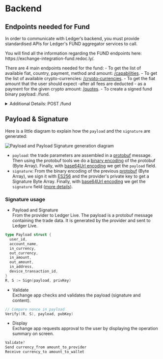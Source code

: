  
# Backend

<BackendIntro />

## Endpoints needed for Fund

In order to communicate with Ledger’s backend, you must provide standardised APIs for Ledger's FUND aggregator services to call.

<Callout type="info" emoji="🔗">
You will find all the information regarding the FUND endpoints here: https://exchange-integration-fund.redoc.ly/.
</Callout>

There are 4 main endpoints needed for the fund:
    - To get the list of available fiat, country, payment, method and amount: [/capabilities](https://exchange-integration-fund.redoc.ly/#operation/getCapabilities).
    - To get the list of available crypto-currencies: [/crypto-currencies](https://exchange-integration-fund.redoc.ly/#operation/getCryptoCurrencies).
    - To get the fiat amount that the user should expect -after all fees are deducted - as a payment for the given crypto amount: [/quotes](https://exchange-integration-fund.redoc.ly/#operation/getQuote).
    - To create a signed fund binary payload: /fund. 

<details>
  <summary>Additional Details: POST /fund</summary>
            
    Your Protobuf message should have the following structure:

    ```go copy
    syntax = "proto3";
    package ledger_fund;

    // (coefficient) * 10^(- exponent)
    message UDecimal {
        bytes  coefficient = 1;
        uint32 exponent = 2;
    }

    message NewFundResponse {
        string      user_id = 1;                // user ID           
        string      account_name = 2;           // funded account name ex: Card 1234            
        string      in_currency = 3;            // inCurrency
        string      out_currency = 4;           // currency of the fund received
        bytes       in_amount = 5;              // inAmount
        UIDecimal   out_amount = 6;             // amount of the fund received
        string      in_address = 7;             // account
        bytes       device_transaction_id = 8;  // nonce
    }
    ```

</details>

[//]: # (Info needed to be exchange with the provider, but not out loud publicly)
[//]: # (**IP address checking** )
[//]: # (Additionally, we also need a way to know if a user will be able to perform a coin swap given his IP.)
[//]: # (Our back-end can adapt to how you decide to do this, but we recommend you use a dedicated endpoint. Our back-end will send the user’s IP address to that endpoint, without logging it. In response, your endpoint should tell us if the trade is accepted or rejected.)



## Payload & Signature

Here is a little diagram to explain how the `payload` and the `signature` are generated:

<Zoom>
    <img
      alt="Payload and Payload Signature generation diagram"
      src="/exchange/payload-signature-generation-fund.png"
    />
</Zoom>

- `payload`: the trade parameters are assembled in a [protobuf](https://developers.google.com/protocol-buffers) message. Then using the protobuf tools we do a [binary encoding](https://developers.google.com/protocol-buffers/docs/encoding) of the protobuf (Byte Array). Finally, with [base64Url encoding](https://en.wikipedia.org/wiki/Base64) we get the `payload` field.
- `signature`: From the binary encoding of the previous [protobuf](https://developers.google.com/protocol-buffers) (Byte Array), we sign it with [ES256](https://ldapwiki.com/wiki/Wiki.jsp?page=ES256) and the provider's private key to get a Signature Byte Array. Finally, with [base64Url encoding](https://en.wikipedia.org/wiki/Base64) we get the `signature` field ([more details](#jws-signature)).

### Signature usage

- Payload and Signature  
From the provider to Ledger Live. The payload is a protobuf message containing the trade data. It is generated by the provider and sent to Ledger Live.
```go copy
type Payload struct {
  user_id,
  account_name,
  in_currency,
  out_currency,
  in_amount,
  out_amount,
  in_address,
  device_transaction_id,
}
R, S := Sign(payload, privKey)
```

- Validate  
Exchange app checks and validates the payload (signature and content).
```go copy
// Compare nonce in payload
Verify((R, S), payload, pubKey)
```

- Display  
Exchange app requests approval to the user by displaying the operation summary on screen. 
```c copy
Validate?
Send currency_from amount_to_provider
Receive currency_to amount_to_wallet
```

<PayloadAndSignature />
